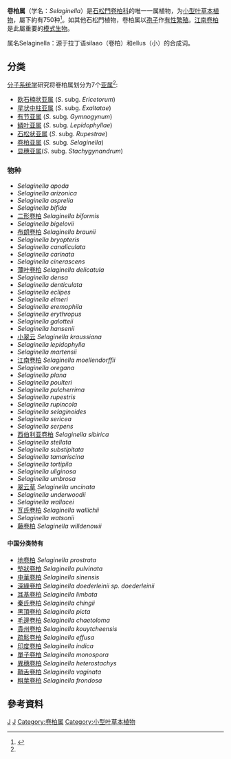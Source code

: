 {{automatic taxobox
| name = 卷柏属
| fossil_range = {{fossilrange|三叠纪|现代|ref=<ref>{{Cite journal|title=MIDDLE TRIASSIC (ANISIAN) FERNS FROM KÜHWIESENKOPF (MONTE PRÁ DELLA VACCA), DOLOMITES, NORTHERN ITALY|url=http://dx.doi.org/10.1111/j.1475-4983.2006.00591.x|last=VAN KONIJNENBURG-VAN CITTERT|first=JOHANNA H. A.|last2=KUSTATSCHER|first2=EVELYN|date=2006-08-30|journal=Palaeontology|issue=5|doi=10.1111/j.1475-4983.2006.00591.x|volume=49|pages=943–968|issn=0031-0239|last3=WACHTLER|first3=MICHAEL}}</ref>}}
| image = Selaginella-sp.jpg
| taxon = Selaginella
| authority = P.Beauv., 1804
| parent authority = Reichb.
| subdivision_ranks = 种
| subdivision = 见正文
|synonyms =
* ''Bryodesma'' Soják
* ''Didiclis'' P.Beauv. ex Mirb.
* ''Diplostachyum'' P.Beauv.
* ''Gymnogynum'' P.Beauv.
* ''Heterophyllium'' Hieron. ex Borner
* ''Hypopterygiopsis'' Sakurai
* ''Lycopodiodes'' C.E.O.Kuntze, 1891
* ''Lycopodioides'' Boehm.
* ''Lycopodion'' Adans.
* ''Mirmau'' Adans.
* ''Polycocca'' Hill
* ''Selaginoides'' Ség., 1754
* ''Selago'' P.Browne
* ''Stachygynandrum'' P.Beauv.
* ''Stachygynandrum'' P.Beauv. ex Mirb.
* ''Trispermium'' Hill
}}

'''卷柏属'''（学名：''Selaginella''）是[[石松門|石松門]][[卷柏科|卷柏科]]的唯一一属植物，为[[小型叶|小型叶]][[草本植物|草本植物]]，屬下約有750种<ref name="biods.2021273">{{cite journal |last1=Zhang |first1=Menghua |last2=Zhang |first2=Xianchun |title=Species delimitation of the Selaginella delicatula group in China |journal=Biodiversity Science |date=2021-12-20 |volume=29 |issue=12 |pages=1607 |doi=10.17520/biods.2021273}}</ref>。如其他石松門植物，卷柏属以[[孢子|孢子]]作[[有性繁殖|有性繁殖]]。[[江南卷柏|江南卷柏]]是此屬重要的[[模式生物|模式生物]]。

属名Selaginella：源于拉丁语silaao（卷柏）和ellus（小）的合成词。

==分类==
[[分子系统学|分子系统学]]研究将卷柏属划分为7个[[亚属|亚属]]<ref name="biods.2021273" />: 
*[[欧石楠状亚属|欧石楠状亚属]] (''S''. subg. ''Ericetorum'')
*[[星状中柱亚属|星状中柱亚属]] (''S''. subg. ''Exaltatae'')
*[[有节亚属|有节亚属]] (''S''. subg. ''Gymnogynum'')
*[[鳞叶亚属|鳞叶亚属]] (''S''. subg. ''Lepidophyllae'')
*[[石松状亚属|石松状亚属]] (''S''. subg. ''Rupestrae'')
*[[卷柏亚属|卷柏亚属]] (''S.'' subg. ''Selaginella'')
*[[显穗亚属|显穗亚属]](''S''. subg. ''Stachygynandrum'') 

===物种===
*''Selaginella apoda''
*''Selaginella arizonica''
*''Selaginella asprella''
*''Selaginella bifida''
*[[二形卷柏|二形卷柏]] ''Selaginella biformis''
*''Selaginella bigelovii''
*[[布朗卷柏|布朗卷柏]] ''Selaginella braunii''
*''Selaginella bryopteris''
*''Selaginella canaliculata''
*''Selaginella carinata''
*''Selaginella cinerascens''
* [[薄叶卷柏|薄叶卷柏]] ''Selaginella delicatula''
*''Selaginella densa''
*''Selaginella denticulata''
*''Selaginella eclipes''
*''Selaginella elmeri''
*''Selaginella eremophila''
*''Selaginella erythropus''
*''Selaginella galotteii''
*''Selaginella hansenii''
*[[小翠云|小翠云]] ''Selaginella kraussiana''
*''Selaginella lepidophylla''
*''Selaginella martensii''
*[[江南卷柏|江南卷柏]] ''Selaginella moellendorffii''
*''Selaginella oregana''
*''Selaginella plana''
*''Selaginella poulteri''
*''Selaginella pulcherrima''
*''Selaginella rupestris''
*''Selaginella rupincola''
*''Selaginella selaginoides''
*''Selaginella sericea''
*''Selaginella serpens''
*[[西伯利亚卷柏|西伯利亚卷柏]] ''Selaginella sibirica''
*''Selaginella stellata''
*''Selaginella substipitata''
*''Selaginella tamariscina''
*''Selaginella tortipila''
*''Selaginella uliginosa''
*''Selaginella umbrosa''
*[[翠云草|翠云草]] ''Selaginella uncinata''
*''Selaginella underwoodii''
*''Selaginella wallacei''
* [[瓦氏卷柏|瓦氏卷柏]] ''Selaginella wallichii''
*''Selaginella watsonii''
*[[藤卷柏|藤卷柏]] ''Selaginella willdenowii''
==== 中国分类特有 ====
*[[地卷柏|地卷柏]] ''Selaginella prostrata''
*[[墊狀卷柏|墊狀卷柏]] ''Selaginella pulvinata''
*[[中華卷柏|中華卷柏]] ''Selaginella sinensis''
*[[深綠卷柏|深綠卷柏]] ''Selaginella doederleinii sp. doederleinii''
*[[耳基卷柏|耳基卷柏]] ''Selaginella limbata''
*[[秦氏卷柏|秦氏卷柏]] ''Selaginella chingii''
*[[黑頂卷柏|黑頂卷柏]] ''Selaginella picta''
*[[毛邊卷柏|毛邊卷柏]] ''Selaginella chaetoloma''
*[[貴州卷柏|貴州卷柏]] ''Selaginella kouytcheensis''
*[[疏鬆卷柏|疏鬆卷柏]] ''Selaginella effusa''
*[[印度卷柏|印度卷柏]] ''Selaginella indica''
*[[單子卷柏|單子卷柏]] ''Selaginella monospora''
*[[異穗卷柏|異穗卷柏]] ''Selaginella heterostachys''
*[[鞘舌卷柏|鞘舌卷柏]] ''Selaginella vaginata''
*[[粗莖卷柏|粗莖卷柏]] ''Selaginella frondosa''

== 參考資料 ==
{{reflist}}


{{Taxonbar|from=Q379743}}

[[Category:卷柏科|J]]
[[Category:_1804年描述的分类群|J]]
[[Category:卷柏属|Category:卷柏属]]
[[Category:小型叶草本植物|Category:小型叶草本植物]]